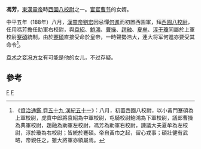 '''馮芳'''{{BD|？||？||catIdx=}}，[[東漢|東漢]][[汉灵帝|靈帝]]時[[西園八校尉|西園八校尉]]之一。[[曹节_(宦官)|宦官曹节]]的女婿。

中平五年（188年）八月，[[漢靈帝|漢靈帝]][[劉宏|劉宏]]因忌憚[[何進|何進]]而初置西園軍，拜[[西園八校尉|西園八校尉]]，任用馮芳擔任助軍右校尉，與[[袁紹|袁紹]]、[[鮑鴻|鮑鴻]]、[[曹操|曹操]]、[[趙融|趙融]]、[[夏牟|夏牟]]、[[淳于瓊|淳于瓊]]同屬於上軍校尉[[蹇碩|蹇碩]]統制，由於[[蹇碩|蹇碩]]直接受命於皇帝，一時聲勢浩大，連大将军何進亦要受其命令<ref>《[[s:資治通鑑/卷059|資治通鑑 卷五十九 漢紀五十一]]》：八月，初置西園八校尉，以小黃門蹇碩為上軍校尉，虎賁中郎將袁紹為中軍校尉，屯騎校尉鮑鴻為下軍校尉，議郎曹操為典軍校尉，趙融為助軍左校尉，馮芳為助軍右校尉，諫議大夫夏牟為左校尉，淳於瓊為右校尉；皆統於蹇碩。帝自黃巾之起，留心戎事；碩壯健有武略，帝親任之，雖大將軍亦領屬焉。</ref>。

[[袁术|袁术]]之妾[[冯方女|冯方女]]有可能是他的女儿，不过存疑。

==參考==
{{reflist}}

[[Category:東漢軍事人物|F]]
[[Category:冯姓|F]]